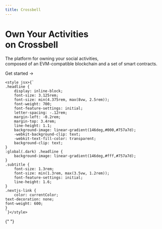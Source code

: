 ```yaml
---
title: Crossbell
---
```



<div className="home-content mb-10">
	<div className="content-container">
		<h1 className="headline">Own Your Activities <br className="sm:block hidden" /> on <span className={styles.logotext}>Crossbell</span></h1>
		<p className="subtitle">The platform for owning your social activities,<br className="sm:block hidden" />composed of an EVM-compatible blockchain and a set of smart contracts.</p>
		<p className="subtitle"><Link href="/docs" className={styles.cta}>Get started <span>→</span></Link></p>
	</div>

	<style jsx>{`
	.headline {
		display: inline-block;
		font-size: 3.125rem;
		font-size: min(4.375rem, max(8vw, 2.5rem));
		font-weight: 700;
		font-feature-settings: initial;
		letter-spacing: -.12rem;
		margin-left: -0.2rem;
		margin-top: 3.4rem;
		line-height: 1.1;
		background-image: linear-gradient(146deg,#000,#757a7d);
		-webkit-background-clip: text;
		-webkit-text-fill-color: transparent;
		background-clip: text;
	}
	:global(.dark) .headline {
		background-image: linear-gradient(146deg,#fff,#757a7d);
	}
	.subtitle {
		font-size: 1.3rem;
		font-size: min(1.3rem, max(3.5vw, 1.2rem));
		font-feature-settings: initial;
		line-height: 1.6;
	}
	.nextjs-link {
		color: currentColor;
    text-decoration: none;
    font-weight: 600;
	}
	`}</style>
</div>

{" "}
